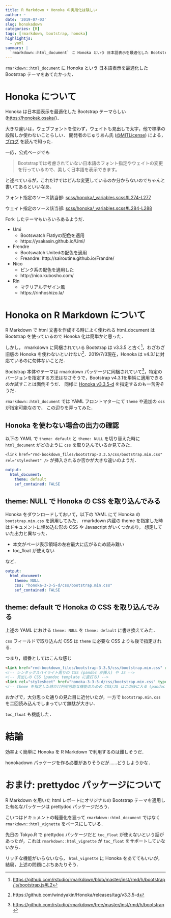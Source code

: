 ```yaml
---
title: R Markdown + Honoka の実用化は険しい
author: ~
date: '2019-07-03'
slug: honokadown
categories: [R]
tags: [rmarkdown, bootstrap, honoka]
highlightjs:
  - yaml
summary: |
  `rmarkdown::html_document` に Honoka という 日本語表示を最適化した Bootstrap テーマをあてたかった．
---
```


`rmarkdown::html_document` に Honoka という 日本語表示を最適化した Bootstrap テーマをあてたかった．

# Honoka について

Honoka は日本語表示を最適化した Bootstrap テーマらしい (<https://honokak.osaka/>)．

大きな違いは，ウェブフォントを使わず，ウェイトも見出しで太字，他で標準の段階しか使わないことらしい．
開発者のじゅりあん氏 ([\@MITLicense](https://twitter.com/MITLicense)) による，[ブログ](https://windyakin.hateblo.jp/entry/2018/07/01/152712) を読んで知った．

一応，公式ページでも

> Bootstrapでは考慮されていない日本語のフォント指定やウェイトの変更を行っているので、美しく日本語を表示できます。

と述べているが，これだけではどんな変更しているのか分からないのでちゃんと書いてあるといいなあ．

フォント指定のソース該当部: [scss/honoka/_variables.scss#L274-L277](https://github.com/windyakin/Honoka/blob/5fedd2cb459d31af9e3e47d32446ccd5bf8811f4/scss/honoka/_variables.scss#L274-L277)

ウェイト指定のソース該当部: [scss/honoka/_variables.scss#L284-L288](https://github.com/windyakin/Honoka/blob/5fedd2cb459d31af9e3e47d32446ccd5bf8811f4/scss/honoka/_variables.scss#L284-L288)

Fork したテーマもいろいろあるようだ．

- Umi
    - Bootswatch Flatlyの配色を適用
    - https://ysakasin.github.io/Umi/
- Frendre
    - Bootswatch Unitedの配色を適用
    - Freandre: http://sairoutine.github.io/Frandre/
- Nico
    - ピンク系の配色を適用した
    - http://nico.kubosho.com/
- Rin
    - マテリアルデザイン風
    - https://rinhoshizo.la/

# Honoka on R Markdown について

R Markdown で html 文書を作成する時によく使われる html_document は Bootstrap を使っているので Honoka 化は簡単かと思った．

しかし， rmarkdown に同梱されている Bootstrap は v3.3.5 と古く^[<https://github.com/rstudio/rmarkdown/blob/master/inst/rmd/h/bootstrap/js/bootstrap.js#L2>]，わざわざ旧版の Honoka を使わないといけない^[https://github.com/windyakin/Honoka/releases/tag/v3.3.5-d]．2019/7/3現在，Honoka は v4.3.1に対応ているのに勿体ないことだ．

Bootstrap 本体やテーマは rmarkdown パッケージに同梱されていて^[<https://github.com/rstudio/rmarkdown/tree/master/inst/rmd/h/bootstrap>]，特定のバージョンを指定する方法はなさそうで，Bootstrap v4.3.1を単純に適用できるのか試すことは面倒そうだ．
同様に [Honoka v3.3.5-d](https://github.com/windyakin/Honoka/releases/tag/v3.3.5-d) を指定するのも一苦労そうだ．

`rmarkdown::html_document` では YAML フロントマターにて `theme` や追加の `css` が指定可能なので，
この辺りを弄ってみた．

## Honoka を使わない場合の出力の確認

以下の YAML で `theme: default` と `theme: NULL` を切り替えた時に `html_document` がどのように `css` を取り込んでいるか見てみた．

`<link href="rmd-bookdown_files/bootstrap-3.3.5/css/bootstrap.min.css" rel="stylesheet" />`
が挿入されるか否かが大きな違いのようだ．

```yaml
output: 
  html_document:
    theme: default
    sef_contained: FALSE
```

## theme: NULL で Honoka の CSS を取り込んでみる

Honoka をダウンロードしておいて，以下の YAML にて Honoka の `bootstrap.min.css` を適用してみた．
rmarkdown 内蔵の theme を指定した時はドキュメントに埋め込む形の CSS や Javascript がいくつかあり，
想定していた出力と異なった．

- 本文がページ表示領域の左右最大に広がるため読み難い
- toc_float が使えない

など．

```yaml
output: 
  html_document:
    theme: NULL
    css: "honoka-3-3-5-d/css/bootstrap.min.css"
    sef_contained: FALSE
```

## theme: default で Honoka の CSS を取り込んでみる

上述の YAML における `theme: NULL` を `theme: default` に書き換えてみた．

`css` フィールドで取り込んだ CSS は `theme` に必要な CSS よりも後で指定される．

つまり，順番としてはこんな感じ

```html
<link href="rmd-bookdown_files/bootstrap-3.3.5/css/bootstrap.min.css" rel="stylesheet" />
<!-- シンタックスハイライト周りの CSS (pandoc が挿入) や JS -->
<!-- 見出しの CSS (pandoc template に直打ち) -->
<link rel="stylesheet" href="honoka-3-3-5-d/css/bootstrap.min.css" type="text/css" />
<!-- theme を指定した時だけ利用可能な機能のための CSS/JS はこの後に入る (pandoc template に直打ち) -->
```

おかげで，大分思った通りの見た目に近付いたが，一方で `bootstrap.min.css` を二回読み込んでしまっていて無駄が大きい．

`toc_float` も機能した．

# 結論

効率よく簡単に Honoka を R Markdown で利用するのは難しそうだ．

honokadown パッケージを作る必要がありそうだが……どうしようかな．

# おまけ: prettydoc パッケージについて

R Markdown を用いた html レポートにオリジナルの Bootstrap テーマを適用した有名なパッケージは prettydoc パッケージだろう．

こいつはドキュメントの軽量化を狙って `rmarkdown::html_document` ではなく `rmarkdown::html_vignette` をベースにしている．

先日の Tokyo.R で prettydoc パッケージだと `toc_float` が使えないという話があったが，これは `rmarkdown::html_vignette` が `toc_float` をサポートしていないから．

リッチな機能がいらないなら， `html_vignette` に Honoka をあててもいいが，結局，上述の問題にぶちあたりそう．

